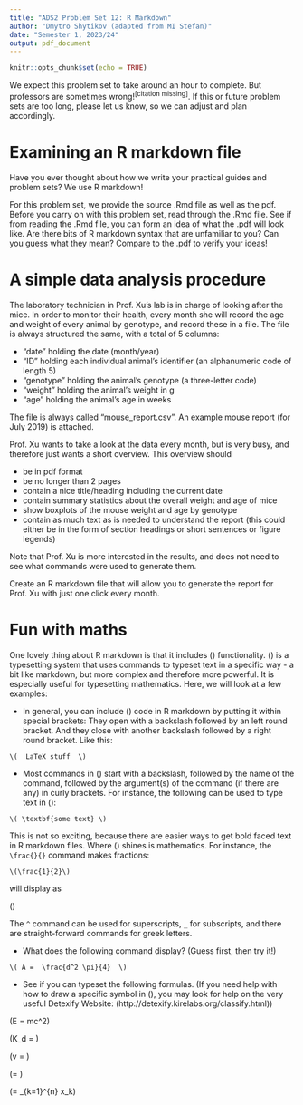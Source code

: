 ---
title: "ADS2 Problem Set 12: R Markdown"
author: "Dmytro Shytikov (adapted from MI Stefan)"
date: "Semester 1, 2023/24"
output: pdf_document
---

```{r setup, include=FALSE}
knitr::opts_chunk$set(echo = TRUE)
```

We expect this problem set to take around an hour to complete. But professors are sometimes wrong!^[citation missing]^. If this or future problem sets are too long, please let us know, so we can adjust and plan accordingly.


# Examining an R markdown file

Have you ever thought about how we write your practical guides and problem sets? We use R markdown! 

For this problem set, we provide the source .Rmd file as well as the pdf. Before you carry on with this problem set, read through the .Rmd file. See if from reading the .Rmd file, you can form an idea of what the .pdf will look like. Are there bits of R markdown syntax that are unfamiliar to you? Can you guess what they mean? Compare to the .pdf to verify your ideas!




# A simple data analysis procedure

The laboratory technician in Prof. Xu's lab is in charge of looking after the mice. In order to monitor their health, every month she will record the age and weight of every animal by genotype, and record these in a file. The file is always structured the same, with a total of 5 columns:

- "date" holding the date (month/year)
- "ID" holding each individual animal's identifier (an alphanumeric code of length 5)
- "genotype" holding the animal's genotype (a three-letter code)
- "weight" holding the animal's weight in g
- "age" holding the animal's age in weeks

The file is always called "mouse_report.csv". An example mouse report (for July 2019) is attached.

Prof. Xu wants to take a look at the data every month, but is very busy, and therefore just wants a short overview. This overview should 

- be in pdf format
- be no longer than 2 pages
- contain a nice title/heading including the current date
- contain summary statistics about the overall weight and age of mice
- show boxplots of the mouse weight and age by genotype
- contain as much text as is needed to understand the report (this could either be in the form of section headings or short sentences or figure legends)

Note that Prof. Xu is more interested in the results, and does not need to see what commands were used to generate them.

Create an R markdown file that will allow you to generate the report for Prof. Xu with just one click every month. 
  



# Fun with maths 

One lovely thing about R markdown is that it includes \(\text{\LaTeX}\) functionality. \(\text{\LaTeX}\) is a typesetting system that uses commands to typeset text in a specific way - a bit like markdown, but more complex and therefore more powerful. It is especially useful for typesetting mathematics. Here, we will look at a few examples:

- In general, you can include \(\text{LaTeX}\) code in R markdown by putting it within special brackets: They open with a backslash followed by an left round bracket. And they close with another backslash followed by a right round bracket. Like this:

```
\(  LaTeX stuff  \)
```

- Most commands in \(\text{\LaTeX}\) start with a backslash, followed by the name of the command, followed by the argument(s) of the command (if there are any) in curly brackets. For instance, the following can be used to type text in \(\textbf{bold face}\):

```
\( \textbf{some text} \)
```

This is not so exciting, because there are easier ways to get bold faced text in R markdown files. Where \(\text{\LaTeX}\) shines is mathematics. For instance, the ```\frac{}{}``` command makes fractions:

```
\(\frac{1}{2}\)
``` 

will display as 

\(\frac{1}{2}\)


The ```^``` command can be used for superscripts, ```_``` for subscripts, and there are straight-forward commands for greek letters. 

- What does the following command display? (Guess first, then try it!)

```
\( A =  \frac{d^2 \pi}{4}  \)
```


- See if you can typeset the following formulas. (If you need help with how to draw a specific symbol in \(\text{\LaTeX}\), you may look for help on the very useful  Detexify Website: (http://detexify.kirelabs.org/classify.html))

\(E = mc^2\)

\(K_d = \frac{k_b}{k_f}\)

\(v = \frac{v_{max}[S]}{K_M + [S]}\)

\(\sigma = \sqrt{\text{var}}\)

\(\mu = \frac{1}{n} \sum_{k=1}^{n} x_k\)










